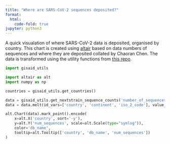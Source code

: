 ```yaml
---
title: "Where are SARS-CoV-2 sequences deposited?"
format:
  html:
    code-fold: true
jupyter: python3
---
```


A quick visualation of where SARS-CoV-2 data is deposited, organised by country. This chart is created using 
[altair](https://altair-viz.github.io/) based on data numbers of sequences and where they are deposited collated by Chaoran Chen. The data is transformed using the utility functions from
[this repo](https://github.com/pvanheus/GISAID_processing).

```python
import gisaid_utils

import altair as alt
import numpy as np

countries = gisaid_utils.get_countries()

data = gisaid_utils.get_nextstrain_sequence_counts('number_of_sequences_by_country_20220806.csv', countries)
data = data.melt(id_vars=['country', 'continent', 'iso_2_code'], value_vars=['GISAID sequences', 'Open sequences'], var_name='db_name', value_name='num_sequences')
```

```python
alt.Chart(data).mark_point().encode(
    x=alt.X('country', sort='-y'),
    y=alt.Y('num_sequences', scale=alt.Scale(type="symlog")),
    color='db_name',
    tooltip=alt.Tooltip(['country', 'db_name', 'num_sequences'])
)
```